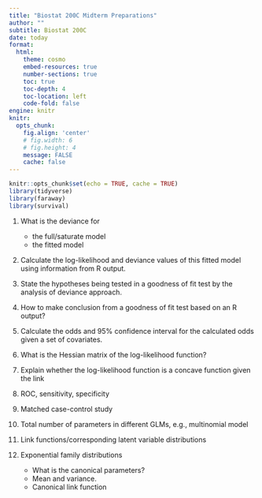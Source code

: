 ```yaml
---
title: "Biostat 200C Midterm Preparations"
author: ""
subtitle: Biostat 200C
date: today
format:
  html:
    theme: cosmo
    embed-resources: true
    number-sections: true
    toc: true
    toc-depth: 4
    toc-location: left
    code-fold: false
engine: knitr
knitr:
  opts_chunk: 
    fig.align: 'center'
    # fig.width: 6
    # fig.height: 4
    message: FALSE
    cache: false
---
```


```r
knitr::opts_chunk$set(echo = TRUE, cache = TRUE)
library(tidyverse)
library(faraway)
library(survival)
```

1. What is the deviance for 
    - the full/saturate model
    - the fitted model
    
  
2. Calculate the log-likelihood and deviance values of this fitted model using information from R output.

3. State the hypotheses being tested in a goodness of fit test by the analysis of deviance approach.

4. How to make conclusion from a goodness of fit test based on an R output?

5. Calculate the odds and 95% confidence interval for the calculated odds given a set of covariates. 

6. What is the Hessian matrix of the log-likelihood function? 

7. Explain whether the log-likelihood function is a concave function given the link

8. ROC, sensitivity, specificity

9. Matched case-control study

10. Total number of parameters in different GLMs, e.g., multinomial model

11. Link functions/corresponding latent variable distributions

12. Exponential family distributions
    - What is the canonical parameters? 
    - Mean and variance.
    - Canonical link function 


